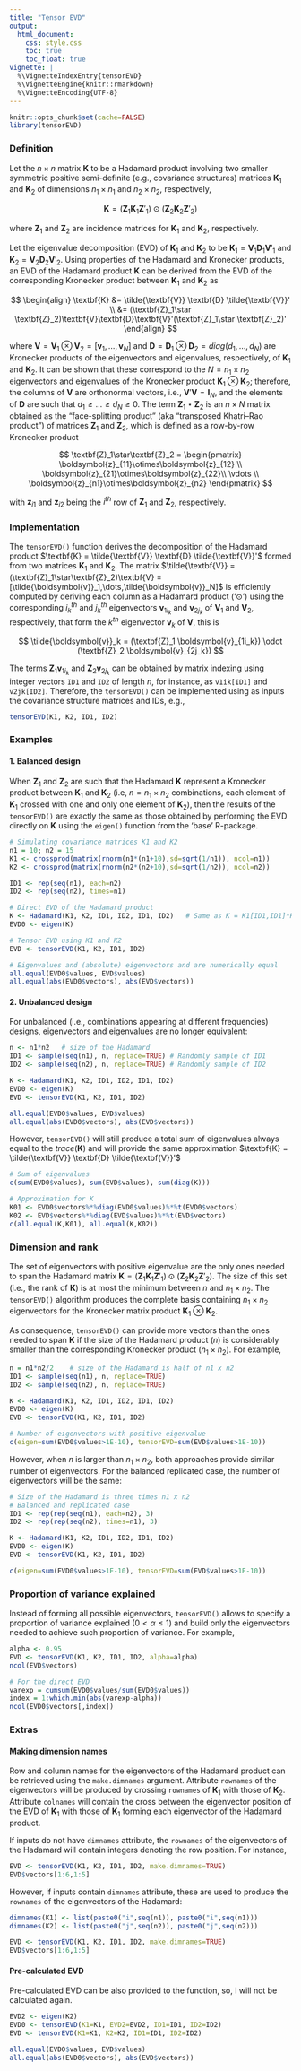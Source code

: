 ```yaml
---
title: "Tensor EVD"
output:
  html_document:
    css: style.css
    toc: true
    toc_float: true
vignette: |
  %\VignetteIndexEntry{tensorEVD}
  %\VignetteEngine{knitr::rmarkdown}
  %\VignetteEncoding{UTF-8}
---
```


```r
knitr::opts_chunk$set(cache=FALSE)
library(tensorEVD)
```

### Definition

Let the $n\times n$ matrix $\textbf{K}$ to be a Hadamard product involving two smaller symmetric positive semi-definite (e.g., covariance structures) matrices $\textbf{K}_1$ and $\textbf{K}_2$ of dimensions $n_1\times n_1$ and $n_2\times n_2$, respectively, 

$$
\textbf{K} = (\textbf{Z}_1 \textbf{K}_1 \textbf{Z}'_1) \odot (\textbf{Z}_2 \textbf{K}_2 \textbf{Z}'_2)
$$

where $\textbf{Z}_1$ and $\textbf{Z}_2$ are incidence matrices for $\textbf{K}_1$ and $\textbf{K}_2$, respectively.

Let the eigenvalue decomposition (EVD) of $\textbf{K}_1$ and $\textbf{K}_2$ to be
$\textbf{K}_1 = \textbf{V}_1 \textbf{D}_1 \textbf{V}'_1$ and 
$\textbf{K}_2 = \textbf{V}_2 \textbf{D}_2 \textbf{V}'_2$. 
Using properties of the Hadamard and Kronecker products, an EVD of the Hadamard product $\textbf{K}$ can be derived from the EVD of the corresponding Kronecker product between $\textbf{K}_1$ and $\textbf{K}_2$ as

$$
\begin{align}
\textbf{K} &= \tilde{\textbf{V}} \textbf{D} \tilde{\textbf{V}}' \\
           &= (\textbf{Z}_1\star \textbf{Z}_2)\textbf{V}\textbf{D}\textbf{V}'(\textbf{Z}_1\star \textbf{Z}_2)'
\end{align}
$$

where $\textbf{V} = \textbf{V}_1\otimes \textbf{V}_2 = [\boldsymbol{v}_1,\dots,\boldsymbol{v}_N]$ and $\textbf{D} = \textbf{D}_1\otimes \textbf{D}_2 = diag(d_1,\dots,d_N)$ are Kronecker products of the eigenvectors and eigenvalues, respectively, of $\textbf{K}_1$ and $\textbf{K}_2$. It can be shown that these correspond to the $N = n_1\times n_2$ eigenvectors and eigenvalues of the Kronecker product $\textbf{K}_1\otimes\textbf{K}_2$; therefore, the columns of
$\textbf{V}$ are orthonormal vectors, i.e., $\textbf{V}'\textbf{V} = \textbf{I}_N$, and the elements of $\textbf{D}$ are such that $d_1 \ge \dots \ge d_N \ge 0$. The term $\textbf{Z}_1\star\textbf{Z}_2$ is an $n\times N$ matrix obtained as the "face-splitting product" (aka "transposed Khatri–Rao product") of matrices $\textbf{Z}_1$ and $\textbf{Z}_2$, which is defined as a row-by-row Kronecker product

$$
\textbf{Z}_1\star\textbf{Z}_2 =
\begin{pmatrix}
\boldsymbol{z}_{11}\otimes\boldsymbol{z}_{12} \\
\boldsymbol{z}_{21}\otimes\boldsymbol{z}_{22}\\
\vdots \\
\boldsymbol{z}_{n1}\otimes\boldsymbol{z}_{n2}
\end{pmatrix}
$$

with $\boldsymbol{z}_{i1}$ and $\boldsymbol{z}_{i2}$ being the $i^{th}$ row of $\textbf{Z}_1$ and $\textbf{Z}_2$, respectively.

### Implementation 

The `tensorEVD()` function derives the decomposition of the Hadamard product $\textbf{K} = \tilde{\textbf{V}} \textbf{D} \tilde{\textbf{V}}'$ formed from two matrices $\textbf{K}_1$ and $\textbf{K}_2$. The matrix $\tilde{\textbf{V}} = (\textbf{Z}_1\star\textbf{Z}_2)\textbf{V} = [\tilde{\boldsymbol{v}}_1,\dots,\tilde{\boldsymbol{v}}_N]$ is efficiently computed by 
deriving each column as a Hadamard product ('$\odot$') using the corresponding 
$i_k^{th}$ and $j_k^{th}$ eigenvectors $\boldsymbol{v}_{1i_k}$ and $\boldsymbol{v}_{2j_k}$ of $\textbf{V}_1$ and $\textbf{V}_2$, respectively, that form the $k^{th}$ eigenvector $\boldsymbol{v}_k$ of $\textbf{V}$, this is

$$
\tilde{\boldsymbol{v}}_k = (\textbf{Z}_1 \boldsymbol{v}_{1i_k}) \odot (\textbf{Z}_2 \boldsymbol{v}_{2j_k})
$$

The terms $\textbf{Z}_1 \boldsymbol{v}_{1i_k}$ and $\textbf{Z}_2 \boldsymbol{v}_{2j_k}$ can be obtained by matrix indexing using integer vectors `ID1` and `ID2` of length $n$, for instance, as `v1ik[ID1]` and `v2jk[ID2]`. Therefore, the `tensorEVD()` can be implemented using as inputs the covariance structure matrices and IDs, e.g., 

```r
tensorEVD(K1, K2, ID1, ID2)
```

### Examples

#### 1. Balanced design 
When $\textbf{Z}_1$ and $\textbf{Z}_2$ are such that the Hadamard $\textbf{K}$ represent a Kronecker product between $\textbf{K}_1$ and $\textbf{K}_2$ (i.e, $n = n_1\times n_2$ combinations, each element of $\textbf{K}_1$ crossed with one and only one element of $\textbf{K}_2$), then the results of the `tensorEVD()` are exactly the same as those obtained by performing the EVD directly on $\textbf{K}$ using the `eigen()` function from the 'base' R-package. 

```r
# Simulating covariance matrices K1 and K2
n1 = 10; n2 = 15
K1 <- crossprod(matrix(rnorm(n1*(n1+10),sd=sqrt(1/n1)), ncol=n1))
K2 <- crossprod(matrix(rnorm(n2*(n2+10),sd=sqrt(1/n2)), ncol=n2))

ID1 <- rep(seq(n1), each=n2)
ID2 <- rep(seq(n2), times=n1)

# Direct EVD of the Hadamard product
K <- Hadamard(K1, K2, ID1, ID2, ID1, ID2)   # Same as K = K1[ID1,ID1]*K2[ID2,ID2]
EVD0 <- eigen(K)

# Tensor EVD using K1 and K2
EVD <- tensorEVD(K1, K2, ID1, ID2)

# Eigenvalues and (absolute) eigenvectors and are numerically equal
all.equal(EVD0$values, EVD$values)
all.equal(abs(EVD0$vectors), abs(EVD$vectors)) 
```

#### 2. Unbalanced design 
For unbalanced (i.e., combinations appearing at different frequencies) designs, eigenvectors and eigenvalues are no longer equivalent:

```r
n <- n1*n2   # size of the Hadamard
ID1 <- sample(seq(n1), n, replace=TRUE) # Randomly sample of ID1
ID2 <- sample(seq(n2), n, replace=TRUE) # Randomly sample of ID2

K <- Hadamard(K1, K2, ID1, ID2, ID1, ID2)
EVD0 <- eigen(K)
EVD <- tensorEVD(K1, K2, ID1, ID2)

all.equal(EVD0$values, EVD$values)
all.equal(abs(EVD0$vectors), abs(EVD$vectors)) 
```

However, `tensorEVD()` will still produce a total sum of eigenvalues always equal to the $trace(\textbf{K})$ and will provide the same approximation $\textbf{K} = \tilde{\textbf{V}} \textbf{D} \tilde{\textbf{V}}'$

```r
# Sum of eigenvalues
c(sum(EVD0$values), sum(EVD$values), sum(diag(K)))

# Approximation for K
K01 <- EVD0$vectors%*%diag(EVD0$values)%*%t(EVD0$vectors)
K02 <- EVD$vectors%*%diag(EVD$values)%*%t(EVD$vectors)
c(all.equal(K,K01), all.equal(K,K02))
```

### Dimension and rank 

The set of eigenvectors with positive eigenvalue are the only ones needed to span the Hadamard matrix $\textbf{K} = (\textbf{Z}_1 \textbf{K}_1 \textbf{Z}'_1) \odot (\textbf{Z}_2 \textbf{K}_2 \textbf{Z}'_2)$. The size of this set (i.e., the rank of $\textbf{K}$) is at most the minimum between $n$ and $n_1\times n_2$. The `tensorEVD()` algorithm produces the complete basis containing $n_1\times n_2$ eigenvectors for the Kronecker matrix product $\textbf{K}_1\otimes \textbf{K}_2$. 

As consequence, `tensorEVD()` can provide more vectors than the ones needed to span $\textbf{K}$ if the size of the Hadamard product ($n$) is considerably smaller than the corresponding Kronecker product ($n_1\times n_2$). For example, 

```r
n = n1*n2/2    # size of the Hadamard is half of n1 x n2
ID1 <- sample(seq(n1), n, replace=TRUE)
ID2 <- sample(seq(n2), n, replace=TRUE)

K <- Hadamard(K1, K2, ID1, ID2, ID1, ID2)
EVD0 <- eigen(K)
EVD <- tensorEVD(K1, K2, ID1, ID2)

# Number of eigenvectors with positive eigenvalue
c(eigen=sum(EVD0$values>1E-10), tensorEVD=sum(EVD$values>1E-10))
```

However, when $n$ is larger than $n_1\times n_2$, both approaches provide similar number of eigenvectors. For the balanced replicated case, the number of eigenvectors will be the same:

```r
# Size of the Hadamard is three times n1 x n2
# Balanced and replicated case
ID1 <- rep(rep(seq(n1), each=n2), 3)
ID2 <- rep(rep(seq(n2), times=n1), 3)

K <- Hadamard(K1, K2, ID1, ID2, ID1, ID2)
EVD0 <- eigen(K)
EVD <- tensorEVD(K1, K2, ID1, ID2)

c(eigen=sum(EVD0$values>1E-10), tensorEVD=sum(EVD$values>1E-10))
```

### Proportion of variance explained

Instead of forming all possible eigenvectors, `tensorEVD()` allows to specify a proportion of variance explained ($0\lt\alpha\leq 1$) and build only the eigenvectors needed to achieve such proportion of variance. For example,

```r
alpha <- 0.95
EVD <- tensorEVD(K1, K2, ID1, ID2, alpha=alpha)
ncol(EVD$vectors)

# For the direct EVD
varexp = cumsum(EVD0$values/sum(EVD0$values))
index = 1:which.min(abs(varexp-alpha))
ncol(EVD0$vectors[,index])
```

### Extras

#### Making dimension names

Row and column names for the eigenvectors of the Hadamard product can be retrieved using the `make.dimnames` argument. Attribute `rownames` of the eigenvectors will be produced by crossing `rownames` of $\textbf{K}_1$ with those of $\textbf{K}_2$. Attribute `colnames` will contain the cross between the eigenvector position of the EVD of $\textbf{K}_1$ with those of $\textbf{K}_1$ forming each eigenvector of the Hadamard product.

If inputs do not have `dimnames` attribute, the `rownames` of the eigenvectors of the Hadamard will contain integers denoting the row position. For instance,

```r
EVD <- tensorEVD(K1, K2, ID1, ID2, make.dimnames=TRUE)
EVD$vectors[1:6,1:5]
```

However, if inputs contain `dimnames` attribute, these are used to produce the `rownames` of the eigenvectors of the Hadamard:

```r
dimnames(K1) <- list(paste0("i",seq(n1)), paste0("i",seq(n1)))
dimnames(K2) <- list(paste0("j",seq(n2)), paste0("j",seq(n2)))

EVD <- tensorEVD(K1, K2, ID1, ID2, make.dimnames=TRUE)
EVD$vectors[1:6,1:5]
```

#### Pre-calculated EVD

Pre-calculated EVD can be also provided to the function, so, I will not be calculated again.

```r
EVD2 <- eigen(K2)
EVD0 <- tensorEVD(K1=K1, EVD2=EVD2, ID1=ID1, ID2=ID2)
EVD <- tensorEVD(K1=K1, K2=K2, ID1=ID1, ID2=ID2)

all.equal(EVD0$values, EVD$values)
all.equal(abs(EVD0$vectors), abs(EVD$vectors)) 
```

